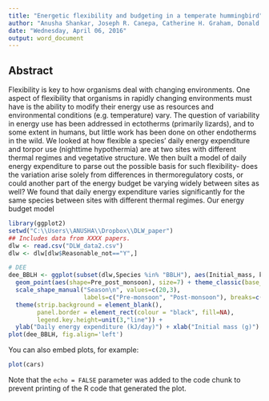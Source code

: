 ```yaml
---
title: "Energetic flexibility and budgeting in a temperate hummingbird"
author: "Anusha Shankar, Joseph R. Canepa, Catherine H. Graham, Donald R. Powers"
date: "Wednesday, April 06, 2016"
output: word_document
---
```


## Abstract
Flexibility is key to how organisms deal with changing environments. One aspect of flexibility that organisms in rapidly changing environments must have is the ability to modify their energy use as resources and environmental conditions (e.g. temperature) vary. The question of variability in energy use has been addressed in ectotherms (primarily lizards), and to some extent in humans, but little work has been done on other endotherms in the wild. We looked at how flexible a species' daily energy expenditure and torpor use (nighttime hypothermia) are at two sites with different thermal regimes and vegetative structure. We then built a model of daily energy expenditure to parse out the possible basis for such flexibility- does the variation arise solely from differences in thermoregulatory costs, or could another part of the energy budget be varying widely between sites as well? We found that daily energy expenditure varies significantly for the same species between sites with different thermal regimes. Our energy budget model 



```r
library(ggplot2)
setwd("C:\\Users\\ANUSHA\\Dropbox\\DLW_paper")
## Includes data from XXXX papers.
dlw <- read.csv("DLW_data2.csv")
dlw <- dlw[dlw$Reasonable_not=="Y",]

# DEE
dee_BBLH <- ggplot(subset(dlw,Species %in% "BBLH"), aes(Initial_mass, kJ_day)) + 
  geom_point(aes(shape=Pre_post_monsoon), size=7) + theme_classic(base_size = 30) + 
  scale_shape_manual("Season\n", values=c(20,3), 
                     labels=c("Pre-monsoon", "Post-monsoon"), breaks=c("Pre", "Post")) + 
  theme(strip.background = element_blank(),
        panel.border = element_rect(colour = "black", fill=NA),
        legend.key.height=unit(3,"line")) + 
  ylab("Daily energy expenditure (kJ/day)") + xlab("Initial mass (g)")
plot(dee_BBLH, fig.align='left')
```

You can also embed plots, for example:

```r
plot(cars)
```

Note that the `echo = FALSE` parameter was added to the code chunk to prevent printing of the R code that generated the plot.
